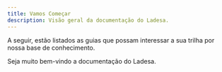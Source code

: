 ```yaml
---
title: Vamos Começar
description: Visão geral da documentação do Ladesa.
---
```





A seguir, estão listados as guias que possam interessar a sua trilha por nossa base de conhecimento.

<Aside title="Bem-vindo!">
Seja muito bem-vindo a documentação do Ladesa.
</Aside>

<LinkCard
  title="Guia para Usuários"
  description="Navegue pela documentação para os utilizadores do sistema."
  href="/user-guides"
/>

<LinkCard
  title="Guia para Desenvolvedores"
  description="Navegue pela documentação para os desenvolvedores do sistema."
  href="/dev"
/>
